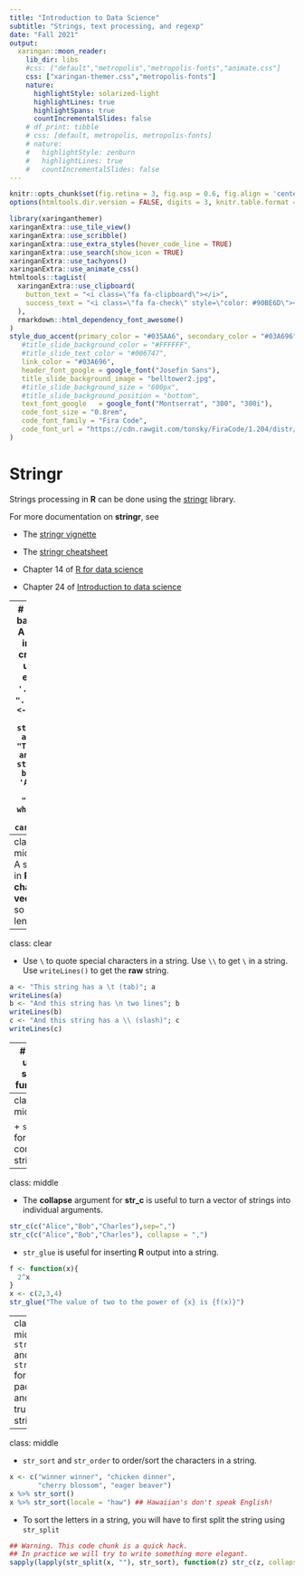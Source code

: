 ```yaml
---
title: "Introduction to Data Science"
subtitle: "Strings, text processing, and regexp"
date: "Fall 2021"
output:
  xaringan::moon_reader:
    lib_dir: libs
    #css: ["default","metropolis","metropolis-fonts","animate.css"]
    css: ["xaringan-themer.css","metropolis-fonts"]
    nature:
      highlightStyle: solarized-light
      highlightLines: true
      highlightSpans: true
      countIncrementalSlides: false
    # df_print: tibble
    # css: [default, metropolis, metropolis-fonts]
    # nature:
    #   highlightStyle: zenburn
    #   highlightLines: true
    #   countIncrementalSlides: false
--- 
```

```r
knitr::opts_chunk$set(fig.retina = 3, fig.asp = 0.6, fig.align = 'center', out.width = "120%",message = FALSE)
options(htmltools.dir.version = FALSE, digits = 3, knitr.table.format = "html",tibble.print_min=6, tibble.width=70)
```

```r
library(xaringanthemer)
xaringanExtra::use_tile_view()
xaringanExtra::use_scribble()
xaringanExtra::use_extra_styles(hover_code_line = TRUE)
xaringanExtra::use_search(show_icon = TRUE)
xaringanExtra::use_tachyons()
xaringanExtra::use_animate_css()
htmltools::tagList(
  xaringanExtra::use_clipboard(
    button_text = "<i class=\"fa fa-clipboard\"></i>",
    success_text = "<i class=\"fa fa-check\" style=\"color: #90BE6D\"></i>",
  ),
  rmarkdown::html_dependency_font_awesome()
)
style_duo_accent(primary_color = "#035AA6", secondary_color = "#03A696",
   #title_slide_background_color = "#FFFFFF",
   #title_slide_text_color = "#006747",
   link_color = "#03A696",
   header_font_google = google_font("Josefin Sans"),
   title_slide_background_image = "belltower2.jpg",
   #title_slide_background_size = "600px",
   #title_slide_background_position = "bottom",
   text_font_google   = google_font("Montserrat", "300", "300i"),
   code_font_size = "0.8rem",
   code_font_family = "Fira Code",
   code_font_url = "https://cdn.rawgit.com/tonsky/FiraCode/1.204/distr/fira_code.css"
)
```

# Stringr

Strings processing in **R** can be done using the [stringr](https://stringr.tidyverse.org/) library.

For more documentation on **stringr**, see 

+ The [stringr vignette](https://cran.r-project.org/web/packages/stringr/vignettes/stringr.html)

+ The [stringr cheatsheet](https://github.com/rstudio/cheatsheets/blob/master/strings.pdf)

+ Chapter 14 of [R for data science](https://r4ds.had.co.nz/strings.html)

+ Chapter 24 of [Introduction to data science](https://rafalab.github.io/dsbook/string-processing.html)

---
# String basics
+ A string in **R** is created using either `'...'` or `"..."`
```r
a <- 'This is a string'; a
b <- "This is another string"; b
c <- 'And he said "Dude, where is my car?"'; c
```

---
class: middle
+ A string in **R** is a **character vector**, so it has length $1$.
```r
a <- "A string"
length(a)
b <- "A longer longer longer string"
length(b)
```

---
class: clear

+ Use `\` to quote special characters in a string. Use `\\` to get `\` in a string. Use `writeLines()` to get the **raw** string. 
```r
a <- "This string has a \t (tab)"; a
writeLines(a)
b <- "And this string has \n two lines"; b
writeLines(b)
c <- "And this string has a \\ (slash)"; c
writeLines(c)
```

---
# Some useful stringr functions

+ `str_length` for length of string(s)
```r
    library(stringr)
    x <- c("One fish, two fish, red fish, blue fish", 
           "Green eggs and ham", 
           "Oh say can you say")
    str_length(x)
```

---
class: middle

+ `str_c` for combining strings
```r
str_c("Alice", "Bob", "Charles")
str_c("Alice", "Bob", "Charles", sep = ",")
str_c("Alice", "Bob", "Charles", sep = "\t") %>% writeLines()
## str_c is vectorized
str_c(c("One", "Two", "Three"), c("Alice", "Bob", "Charles"), sep = " ") 
## vectorized with vector recycling 
str_c("One", c("Alice", "Bob", "Charles"), 
             c("Oat", "Almond", "Walnut"), sep = " ")
```

---
class: middle

+ The **collapse** argument for **str_c** is useful to turn a vector of strings into individual arguments.
```r
str_c(c("Alice","Bob","Charles"),sep=",")
str_c(c("Alice","Bob","Charles"), collapse = ",")
```
+ `str_glue` is useful for inserting **R** output into a string.
```r
f <- function(x){
  2^x
}
x <- c(2,3,4)
str_glue("The value of two to the power of {x} is {f(x)}")
```
---
class: middle
+ `str_pad` and `str_trunc` for padding and truncating strings.
```r
x <- as.character(c(5,20, 80, 320, 1280, 27607, 111111))
x %>% str_trunc(5) %>% str_pad(5, side = "left", pad = "0")
x %>% str_trunc(5, ellipsis = "") %>% str_pad(5, side = "left", pad = "0")
```
+ `str_sub` to extract substrings from a string.  
```r
x <- c("One fish", "Two ship", "Three cats", "Four beeps")
str_sub(x, 2, 5) ## Extract second to fifth character in each string
str_sub(x, -5, -2) ## Extract second to fifth character (backwards)
str_sub(x, 2, 5) <- "Haha" ## Assigning things to a substring
x
```

---
class: middle

+ `str_sort` and `str_order` to order/sort the characters in a string.
```r
x <- c("winner winner", "chicken dinner", 
       "cherry blossom", "eager beaver") 
x %>% str_sort()
x %>% str_sort(locale = "haw") ## Hawaiian's don't speak English!
```

+ To sort the letters in a string, you will have to first split the string using `str_split`
```r
## Warning. This code chunk is a quick hack. 
## In practice we will try to write something more elegant.
sapply(lapply(str_split(x, ""), str_sort), function(z) str_c(z, collapse = ""))
```